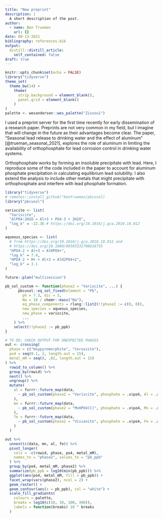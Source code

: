 ```yaml
---
title: "New preprint"
description: |
  A short description of the post.
author:
  - name: Ben Trueman
    url: {}
date: 08-13-2021
bibliography: references.bib
output:
  distill::distill_article:
    self_contained: false
draft: true
---
```


```r
knitr::opts_chunk$set(echo = FALSE)
library("tidyverse")
theme_set(
  theme_bw(14) + 
    theme(
      strip.background = element_blank(),
      panel.grid = element_blank()
    )
)
palette <- wesanderson::wes_palette("Zissou1")
```

I used a preprint server for the first time recently for early dissemination of a research paper. Preprints are not very common in my field, but I imagine that will change in the future as their advantages become clear. The paper, "Seasonal lead release to drinking water and the effect of aluminum" [@trueman_seasonal_2021], explores the role of aluminum in limiting the availability of orthophosphate for lead corrosion control in drinking water systems.

Orthophosphate works by forming an insoluble precipitate with lead. Here, I reproduce some of the code included in the paper to account for aluminum phosphate precipitation in calculating equilibrium lead solubility. I also extend the analysis to include other metals that might precipitate with orthophosphate and interfere with lead phosphate formation.

```r

library("tidyverse")
# remotes::install_github("bentrueman/pbcusol)
library("pbcusol") 

variscite <- list(
  "Variscite",
  "AlPO4:2H2O = Al+3 + PO4-3 + 2H2O",
  "log_k" = -22.36 # https://doi.org/10.1016/j.gca.2010.10.012
)

aqueous_species <- list( 
  # from https://doi.org/10.1016/j.gca.2010.10.012 and 
  # https://doi.org/10.1080/09593332708618735
  "HPO4-2 + Al+3 = AlHPO4+",
  "log_k" = 7.4,
  "HPO4-2 + H+ + Al+3 = AlH2PO4+2",
  "log_k" = 3.1
)

future::plan("multisession")

pb_sol_custom <- function(phase2 = "Variscite", ...) {
      pbcusol::eq_sol_fixed(element = "Pb",
        ph = 7.3, dic = 5,  
        Na = 10 / chemr::mass("Na"),
        eq_phase_components = rlang::list2(!!phase2 := c(0, 0)),
        new_species = aqueous_species,
        new_phase = variscite,
        ...
    ) %>% 
    select(!!phase2 := pb_ppb)
}

# TO DO: CHECK OUTPUT FOR UNEXPECTED PHASES
out <- crossing(
  phase = c("Hxypyromorphite", "Cerussite"),
  po4 = seq(0.1, 2, length.out = 15),
  metal_mM = seq(0, .02, length.out = 15)
) %>% 
  rowid_to_column() %>% 
  group_by(rowid) %>% 
  nest() %>% 
  ungroup() %>% 
  mutate(
    al = furrr::future_map(data, 
      ~ pb_sol_custom(phase2 = "Variscite", phosphate = .x$po4, Al = .x$metal_mM, phase = .x$phase)
    ),
    mn = furrr::future_map(data, 
      ~ pb_sol_custom(phase2 = "MnHPO4(C)", phosphate = .x$po4, Mn = .x$metal_mM, phase = .x$phase)
    ),
    fe = furrr::future_map(data, 
      ~ pb_sol_custom(phase2 = "Vivianite", phosphate = .x$po4, Fe = .x$metal_mM, phase = .x$phase)
    )
  )

out %>% 
  unnest(c(data, mn, al, fe)) %>% 
  pivot_longer(
    cols = -c(rowid, phase, po4, metal_mM), 
    names_to = "phase2", values_to = "pb_ppb"
  ) %>% 
  group_by(po4, metal_mM, phase2) %>% 
  summarize(pb_ppb = log10(min(pb_ppb))) %>% 
  ggplot(aes(po4, metal_mM, fill = pb_ppb)) + 
  facet_wrap(vars(phase2), ncol = 2) +
  geom_raster() + 
  geom_contour(aes(z = pb_ppb), col = "white") +
  scale_fill_gradientn(
    colours = palette, 
    breaks = log10(c(10, 30, 100, 300)),
    labels = function(breaks) 10 ^ breaks
  )

```




